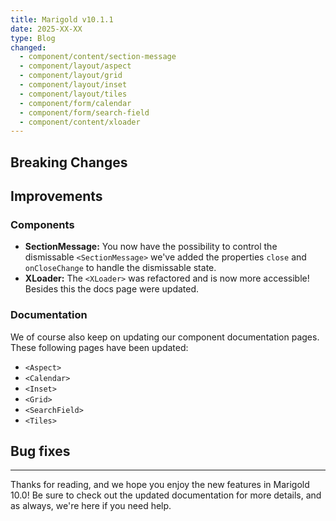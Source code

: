 ```yaml
---
title: Marigold v10.1.1
date: 2025-XX-XX
type: Blog
changed:
  - component/content/section-message
  - component/layout/aspect
  - component/layout/grid
  - component/layout/inset
  - component/layout/tiles
  - component/form/calendar
  - component/form/search-field
  - component/content/xloader
---
```


## Breaking Changes

## Improvements

### Components

- **SectionMessage:** You now have the possibility to control the dismissable `<SectionMessage>` we've added the properties `close` and `onCloseChange` to handle the dismissable state. 
- **XLoader:** The `<XLoader>` was refactored and is now more accessible! Besides this the docs page were updated.

### Documentation

We of course also keep on updating our component documentation pages. These following pages have been updated:

- `<Aspect>`
- `<Calendar>`
- `<Inset>`
- `<Grid>`
- `<SearchField>`
- `<Tiles>`


## Bug fixes


---

Thanks for reading, and we hope you enjoy the new features in Marigold 10.0! Be sure to check out the updated documentation for more details, and as always, we're here if you need help.
